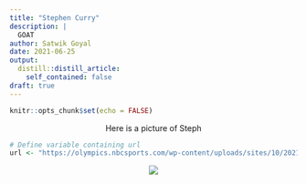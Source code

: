 ```yaml
---
title: "Stephen Curry"
description: |
  GOAT
author: Satwik Goyal
date: 2021-06-25
output:
  distill::distill_article:
    self_contained: false
draft: true
---
```



```r
knitr::opts_chunk$set(echo = FALSE)
```

<center>Here is a picture of Steph</center>

```r
# Define variable containing url
url <- "https://olympics.nbcsports.com/wp-content/uploads/sites/10/2021/06/GettyImages-1232315431-e1624368065792.jpg"
```
<center><img src="`r url`"></center>




